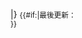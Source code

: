 <!--

Template:Fb overall footer (Football - overall - footer)

Parameters
u : date of last update

-->|}
<!--
--><small>{{#if:{{{u|}}}|最後更新：{{{u}}}<br />}}</small><noinclude>
{{template doc}}
<!-- Add categories and interwikis to the /doc subpage, not here! -->
</noinclude>